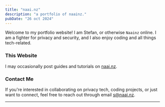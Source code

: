 ```yaml
---
title: "naai.nz"
description: "a portfolio of naainz."
pubDate: "26 oct 2024"
---
```


Welcome to my portfolio website! I am Stefan, or otherwise `Naainz` online. I am a fighter for privacy and security, and I also enjoy coding and all things tech-related. 

### This Website

I may occasionally post guides and tutorials on <a href="https://naai.nz/projects">naai.nz</a>.

### Contact Me

If you're interested in collaborating on privacy tech, coding projects, or just want to connect, feel free to reach out through email <a href="mailto:s@naai.nz">s@naai.nz</a>.

---


